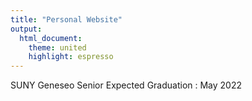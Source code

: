 ```yaml
---
title: "Personal Website"
output: 
  html_document:
    theme: united 
    highlight: espresso 
---
```


SUNY Geneseo Senior 
Expected Graduation : May 2022 